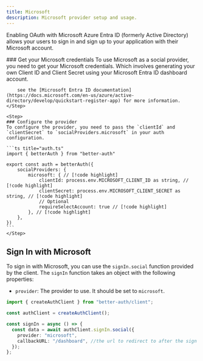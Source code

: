 ```yaml
---
title: Microsoft
description: Microsoft provider setup and usage.
---
```


Enabling OAuth with Microsoft Azure Entra ID (formerly Active Directory) allows your users to sign in and sign up to your application with their Microsoft account.

<Steps>
    <Step> 
        ### Get your Microsoft credentials
        To use Microsoft as a social provider, you need to get your Microsoft credentials. Which involves generating your own Client ID and Client Secret using your Microsoft Entra ID dashboard account.

        see the [Microsoft Entra ID documentation](https://docs.microsoft.com/en-us/azure/active-directory/develop/quickstart-register-app) for more information.
    </Step>

    <Step>
    ### Configure the provider
    To configure the provider, you need to pass the `clientId` and `clientSecret` to `socialProviders.microsoft` in your auth configuration.

    ```ts title="auth.ts"
    import { betterAuth } from "better-auth"

    export const auth = betterAuth({
        socialProviders: {
            microsoft: { // [!code highlight]
                clientId: process.env.MICROSOFT_CLIENT_ID as string, // [!code highlight]
                clientSecret: process.env.MICROSOFT_CLIENT_SECRET as string, // [!code highlight]
                // Optional
                requireSelectAccount: true // [!code highlight]
            }, // [!code highlight]
        },
    })
    ```
    </Step>

</Steps>

## Sign In with Microsoft

To sign in with Microsoft, you can use the `signIn.social` function provided by the client. The `signIn` function takes an object with the following properties:

- `provider`: The provider to use. It should be set to `microsoft`.

```ts title="auth-client.ts"  /
import { createAuthClient } from "better-auth/client";

const authClient = createAuthClient();

const signIn = async () => {
  const data = await authClient.signIn.social({
    provider: "microsoft",
    callbackURL: "/dashboard", //the url to redirect to after the sign in
  });
};
```
